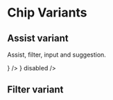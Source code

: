 
<Meta title="Atoms/Chips" component={Chip} />

# Chip Variants

## Assist variant
Assist, filter, input and suggestion.

<Story name="Assist Variant">
    <div>
        <Utils.HorizontalList>
            <Chip variant="assist" label="Play music" leftIcon={<Music size={Chip.ICON_SIZE} />} />
            <Chip variant="assist" label="Elevated" isElevated />
            <Chip variant="assist" label="Phone call" rightIcon={<PhoneCall size={Chip.ICON_SIZE} />} disabled />
        </Utils.HorizontalList>
    </div>
</Story>

## Filter variant
<Story name="Filter Variant">
    <div>
        <Utils.HorizontalList>
            <Chip variant="filter" label="Filter" />
            <Chip variant="filter-active" label="Filter Active" />
            <Chip variant="filter-unselectable" label="Unselectable" />
            <Chip variant="filter-menu" label="Menu" />
        </Utils.HorizontalList>
    </div>
</Story>